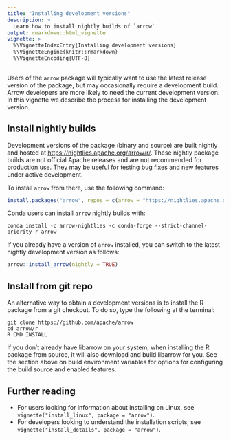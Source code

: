 ```yaml
---
title: "Installing development versions"
description: >
  Learn how to install nightly builds of `arrow` 
output: rmarkdown::html_vignette
vignette: >
  %\VignetteIndexEntry{Installing development versions}
  %\VignetteEngine{knitr::rmarkdown}
  %\VignetteEncoding{UTF-8}
---
```


Users of the `arrow` package will typically want to use the latest release version of the package, but may occasionally require a development build. Arrow developers are more likely to need the current development version. In this vignette we describe the process for installing the development version.

## Install nightly builds

Development versions of the package (binary and source) are built
nightly and hosted at <https://nightlies.apache.org/arrow/r/>. 
These nightly package builds are not official Apache releases and are
not recommended for production use. They may be useful for testing bug
fixes and new features under active development.

To install `arrow` from there, use the following command:

``` r
install.packages("arrow", repos = c(arrow = "https://nightlies.apache.org/arrow/r", getOption("repos")))
```

Conda users can install `arrow` nightly builds with:

``` shell
conda install -c arrow-nightlies -c conda-forge --strict-channel-priority r-arrow
```

If you already have a version of `arrow` installed, you can switch to
the latest nightly development version as follows:

``` r
arrow::install_arrow(nightly = TRUE)
```

## Install from git repo

An alternative way to obtain a development versions is to install the R package from a git checkout. To do so, type the following at the terminal:

```shell
git clone https://github.com/apache/arrow
cd arrow/r
R CMD INSTALL .
```

If you don't already have libarrow on your system,
when installing the R package from source, it will also download and build
libarrow for you. See the section above on build environment
variables for options for configuring the build source and enabled features.

## Further reading

- For users looking for information about installing on Linux, see `vignette("install_linux", package = "arrow")`.
- For developers looking to understand the installation scripts, see `vignette("install_details", package = "arrow")`.



